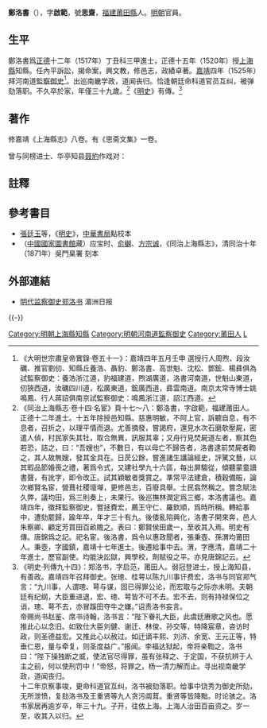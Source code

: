 {{Otheruses|other=名为郑思斋的其他人物|郑思斋}}
{{明清人物信息框
| 姓名 = 鄭洛書
| 原名 =
| 圖片名稱= 
| 圖片大小 = 220px
| 圖片說明 = 
| 最高職務 = 監察御史
| 國家 = 大明
| 爵位 =
| 籍貫 = [[福建|福建]][[莆田縣|莆田縣]]
| 族裔 = 漢族
| 旗籍 = 
| 字號 = 字啟範，號思齋
| 諡號 = 
| 出生日期 = [[弘治_(明朝)|弘治]]十一年（1498年）
| 出生地點 = [[福建|福建]][[莆田縣|莆田縣]]
| 逝世日期 = [[嘉靖|嘉靖]]十五年（1536年）
| 逝世地點 = [[福建|福建]][[莆田縣|莆田縣]]
| 墓葬 =
| 配偶 =
| 親屬 = 
| 出身 = 
*正德十二年（1517年）丁丑科同進士出身
| 經歷 = 
| 著作 =
}}

'''鄭洛書'''（{{bd|1498年||1536年|catIdx=Huang}}），字'''啟範'''，號'''思齋'''，[[福建|福建]][[莆田縣|莆田縣]]人。[[明朝|明朝]]官員。

==生平==
鄭洛書爲[[正德_(明)|正德]]十二年（1517年）丁丑科三甲進士，正德十五年（1520年）授[[上海縣|上海縣]]知縣。任內平訴訟，揭命案，興文教，修邑志，政績卓著。[[嘉靖|嘉靖]]四年（1525年）拜河南道[[監察御史|監察御史]]<ref>《大明世宗肅皇帝實錄·卷五十一》：嘉靖四年五月壬申 選授行人周煦、段汝礪、推官劉仞、知縣丘養浩、聶豹、鄭洛書、高世魁、沈松、鄧鋐、楊彞俱為試監察御史：養浩浙江道，豹福建道，煦湖廣道，洛書河南道，世魁山東道，仞狹西道，汝礪四川道，松廣東道，鋐廣西道，彞雲南道。南京太常寺博士姚鳴鳳、行人蔣詔俱南京試監察御史：鳴鳳浙江道，詔江西道。</ref>。出巡南畿学政，道闻丧归。恰逢朝廷命科道官员互纠，被弹劾落职。不久卒於家，年僅三十九歲。<ref>《同治上海縣志·卷十四·名宦》頁十七～八：鄭洛書，字啟範，福建莆田人。正德十二年進士。十五年除授邑知縣。慈惠明敏，不阿上官，訴聽自息，有不息者，召折之，以理平情而退。尤善摘發，嘗謁府，還見水次石磨欹壓屍，密遣人偵，村民家失其牡，取合無異，訊服其辜；又舟行見焚屍道左者，察其色若恐，詰之，曰：“吾嫂也”，不數日，有以母亡不歸告者，洛書逮前焚屍者鞫之，其人故無嫂，發其金具在。日昃公餘，嘗進諸生講論經史，評騭文藝，以其暇品節婚喪之禮，著爲令式，又建社學九十六區，每出屏騶從，傾聽蒙童讀書聲，有訛字，即令改正。試其穎敏者獎賞之。準常平法建倉，積穀備賑，論次鄉賢名宦，營葺社稷壇墠，更修邑志，百廢具舉。士民翕然稱之。嘗念賦法久弊，議均田，爲三則奏上，未果行。後巡撫林潤定爲三鄉，本洛書議也。嘉靖四年，徵拜監察御史，嘗拯費宏，薦王守仁、羅欽順，爲時所稱。轉給事中，遭劾罷歸，踰年卒，年才三十有九。後倭亂陷興化，洛書子開來奔，邑人朱察卿、顧定芳買田百畝贍之。表曰：鄭賢侯田歲一，至收其入焉。明史有傳。唐錦爲之記。祀名宦。後洛書，爲令以惠政聞者，張秉壺、孫渭均莆田人。秉壺，字國鎮，嘉靖十七年進士。後遷給事中去。渭，字應清，嘉靖二十年進士，歷官副使。均能決訟獄，興學校，劑賦役之平。亦見唐錦記云。</ref>《[[明史|明史]]》有傳。<ref>《明史·列傳九十四》：郑洛书，字启范，莆田人。弱冠登进士，授上海知县，有善政。嘉靖四年召拜御史。张璁、桂萼以陈九川事讦费宏，洛书与同官郑气言：“九川事，人谓璁、萼与谋，固已得罪公论，而宏取与之际亦未明。夫朝廷有纪纲，大臣重进退，宏、璁、萼皆不可不去。宏不去，则有持禄保位之诮，璁、萼不去，亦冒蹊田夺牛之嫌。”诏责洛书妄言。 <br>帝赐尚书赵鉴、席书诗翰，洛书言：“陛下眷礼大臣，此虞廷赓歌之风也。愿推此心以念旧。如致仕大臣刘健、谢迁、林俊、孙交等，特降宸章，咨访时政，则圣德益宏。又推此心以赦过。如迁谪丰熙、刘济、余宽、王元正等，特垂仁恩，量与牵复，则圣度益广。”报闻。李福达狱起，帝将亲鞫之，洛书曰：“陛下操独断之威，使法官尽得罪，虽有张释之、于定国，不获抗辨于人主之前，何以使刑罚中！”帝怒，将罪之，杨一清力解而止。寻出视南畿学政，道闻丧归。 <br>十二年京察事竣，更命科道官互纠，洛书被劾落职。给事中饶秀为御史所劾，无所泄愤，复劾洛书及王重贤等九人贪污阘茸。重贤等皆降黜。时论骇之。洛书家居再逾岁卒，年三十九。子开，往依上海。上海人治田百亩资之。岁一至，收其入以归。</ref>

==著作==
修嘉靖《上海縣志》八卷。有《思斋文集》一卷。

曾与同榜进士、华亭知县[[聂豹|聂豹]]作戏对：

{{quote|上海秀才下第，只为落书；<br>华亭百姓受灾，皆因孽报。<ref>“落书”与“洛书”谐音，“孽报”与“聂豹”谐音。</ref>}}

==註釋==
{{reflist}}

==參考書目==
*[[張廷玉|張廷玉]]等，《[[明史|明史]]》，[[中華書局|中華書局]]點校本
*（[[中國國家圖書館|中國國家圖書館]]藏）应宝时、[[俞樾|俞樾]]、[[方宗诚|方宗诚]]，《同治上海縣志》，清同治十年（1871年）吳門臬署 刻本

==外部連結==
*[https://web.archive.org/web/20160304105823/http://www.fjsen.com/misc/2008-12/04/content_616234.htm 明代监察御史郑洛书] 湄洲日报

{{-}}
{{start box}}
{{s-off}}
{{succession box|[[王卿|王卿]]|[[徐昭|徐昭]]|[[南直隸|南直隸]][[松江府|松江府]][[上海縣|上海縣]][[上海縣知縣列表|知縣]]|<small>正德十五年（1520年）上任</small>}}
{{end box}}

{{正德十二年丁丑科殿試金榜}}
{{DEFAULTSORT:Zheng鄭}}
[[Category:明朝上海縣知縣|Category:明朝上海縣知縣]]
[[Category:明朝河南道監察御史|Category:明朝河南道監察御史]]
[[Category:莆田人|Category:莆田人]]
[[Category:鄭姓|L]]